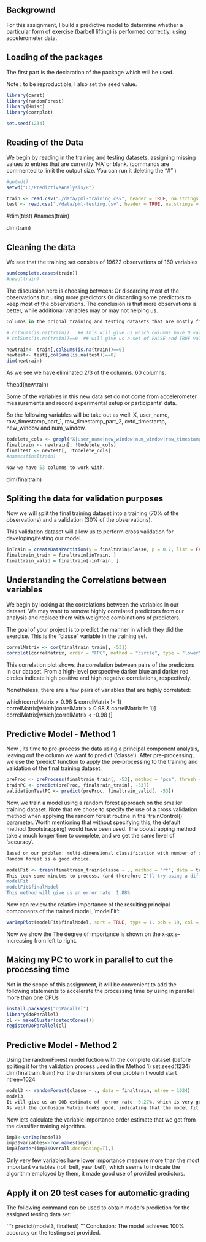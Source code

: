 ## Backgrownd

For this assignment, I build a predictive model to determine whether a particular form of exercise (barbell lifting) 
is performed correctly, using accelerometer data.

## Loading of the packages
The first part is the declaration of the package which will be used. 

Note : to be reproductible, I also set the seed value.

```r
library(caret)
library(randomForest)
library(Hmisc)
library(corrplot)

set.seed(1234)
```
## Reading of the Data

We begin by reading in the training and testing datasets, 
assigning missing values to entries that are currently 'NA' or blank.
(commands are commented to limit the output size. You can run it deleting the "#" ) 

```r
#getwd()
setwd("C:/PredictiveAnalysis/R")

train <- read.csv("./data/pml-training.csv", header = TRUE, na.strings = c("NA", ""))
test <- read.csv("./data/pml-testing.csv", header = TRUE, na.strings = c("NA", ""))

```
#dim(test)
#names(train)

dim(train)

## Cleaning the data

We see that the training set consists of 19622 observations of 160 variables
```r
sum(complete.cases(train))
#head(train)
```

The discussion here is choosing between:
Or discarding most of the observations but using more predictors 
Or discarding some predictors to keep most of the observations.
The conclusion is that more observations is better, while additional variables may or may not helping us.

```r
Columns in the orignal training and testing datasets that are mostly filled with missing values are removed. 

# colSums(is.na(train))   ## This will give us which columns have 0 values
# colSums(is.na(train))==0  ## will give us a set of FALSE and TRUE values 

newtrain<- train[,colSums(is.na(train))==0]
newtest<- test[,colSums(is.na(test))==0]
dim(newtrain)
```

As we see we have eliminated 2/3 of the columns. 60 columns.

#head(newtrain)

Some of the variables in this new data set do not come from accelerometer measurements and record experimental
setup or participants' data.

So the following variables will be take out as well: 
X, user_name, raw_timestamp_part_1, raw_timestamp_part_2, cvtd_timestamp, new_window and num_window.

```r
todelete_cols <- grepl("X|user_name|new_window|num_window|raw_timestamp_part_1|raw_timestamp_part_2|cvtd_timestamp", colnames(newtrain))
finaltrain <- newtrain[, !todelete_cols]
finaltest <- newtest[, !todelete_cols]
#names(finaltrain)

Now we have 53 columns to work with.
```
dim(finaltrain)

## Spliting the data for validation purposes

Now we will split the final training dataset into a training (70% of the observations) and a validation 
(30% of the observations). 

This validation dataset will allow us to perform cross validation for developing/testing our model.


```r
inTrain = createDataPartition(y = finaltrain$classe, p = 0.7, list = FALSE)
finaltrain_train = finaltrain[inTrain, ]
finaltrain_valid = finaltrain[-inTrain, ]
```

## Understanding the Correlations between variables

We begin by looking at the correlations between the variables in our dataset. 
We may want to remove highly correlated predictors from our analysis and replace them with weighted 
combinations of predictors. 

The goal of your project is to predict the manner in which they did the exercise. 
This is the "classe" variable in the training set. 

```r
correlMatrix <- cor(finaltrain_train[, -53])
corrplot(correlMatrix, order = "FPC", method = "circle", type = "lower", tl.cex = 0.8,  tl.col = rgb(0, 0, 0))
```

This correlation plot shows the correlation between pairs of the predictors in our dataset. 
From a high-level perspective darker blue and darker red circles indicate high positive and high negative correlations, 
respectively. 

Nonetheless, there are a few pairs of variables that are highly correlated:

which(correlMatrix > 0.98 & correlMatrix != 1)
correlMatrix[which(correlMatrix > 0.98 & correlMatrix != 1)]
correlMatrix[which(correlMatrix < -0.98 )]


## Predictive Model - Method 1
Now , its time to pre-process the data using a principal component analysis, leaving out the column we want to predict ('classe'). 
After pre-processing, we use the 'predict' function to apply the pre-processing to the training and validation 
of the final training dataset.
```r
preProc <- preProcess(finaltrain_train[, -53], method = "pca", thresh = 0.99)
trainPC <- predict(preProc, finaltrain_train[, -53])
validationTestPC <- predict(preProc, finaltrain_valid[, -53])
```

Now, we train a model using a random forest approach on the smaller training dataset. 
Note that we chose to specify the use of a cross validation method when applying the random forest routine in the
'trainControl()' parameter. Worth mentioning that without specifying this, the default method (bootstrapping) 
would have been used. The bootstrapping method take a much longer time to complete, and we get the same level of 'accuracy'.

```r
Based on our problem: multi-dimensional classification with number of observations much exceeding the number of predictors,
Random forest is a good choice.

modelFit <- train(finaltrain_train$classe ~ ., method = "rf", data = trainPC, trControl = trainControl(method = "cv", number = 4), importance = TRUE)
This took some minutes to process, (and therefore I'll try using a different method.)
modelFit
modelFit$finalModel
This method will give us an error rate: 1.88%
```

Now can review the relative importance of the resulting principal components of the trained model, 'modelFit':
```r
varImpPlot(modelFit$finalModel, sort = TRUE, type = 1, pch = 19, col = 1, cex = .6,  main = "Importance of the Individual Principal Components")
```
Now we show the The degree of importance is shown on the x-axis–increasing from left to right. 

## Making my PC to work in parallel to cut the processing time
Not in the scope of this assignment, it will be convenient to add the following statements to accelerate the processing
time by using in parallel more than one CPUs
```r
install.packages("doParallel")
library(doParallel)
cl <- makeCluster(detectCores())
registerDoParallel(cl)
```







## Predictive Model - Method 2
Using the randomForest model fuction with the complete dataset (before spliting it for the validation process used in the
Method 1)
set.seed(1234)
dim(finaltrain_train)
For the dimensions of our problem I would start ntree=1024
```r
model3 <- randomForest(classe ~ ., data = finaltrain, ntree = 1024)
model3
It will give us an OOB estimate of  error rate: 0.27%, which is very good!
As well the confusion Matrix looks good, indicating that the model fit the training set well.
```

Now lets calculate the variable importance order estimate that we got from the classifier training algorithm.
```r
imp3<-varImp(model3)
imp3$variables<-row.names(imp3)
imp3[order(imp3$Overall,decreasing=T),]
```
Only very few variables have lower importance measure more than the most important variables (roll_belt, yaw_belt), 
which seems to indicate the algorithm employed by them, it made good use of provided predictors.

## Apply it on 20 test cases for automatic grading
The following command can be used to obtain model's prediction for the assigned testing data set:

```r
predict(model3, finaltest)
'''
Conclusion: The model achieves 100% accuracy on the testing set provided.
























